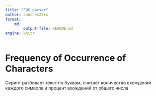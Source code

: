 ```yaml
---
title: "FOC_parser"
author: sanches23rx
format: 
    md:
        output-file: README.md
engine: knitr
---
```


# Frequency of Occurrence of Characters

Скрипт разбивает текст  по буквам, считает количество вхождений каждого символа и процент вхождений от общего числа